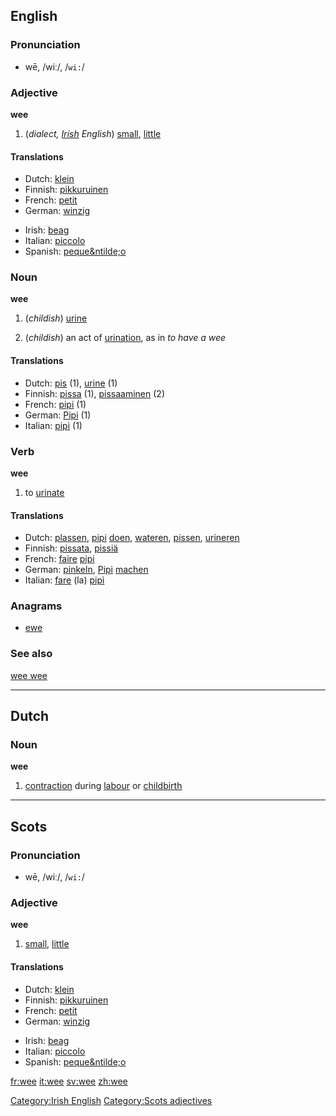 ==English==

===Pronunciation===
*wē, /wiː/, /<tt>wi:</tt>/

===Adjective===
'''wee'''

# (''dialect, [[Irish]] English'') [[small]], [[little]]
[[Category:Irish English]]

====Translations====
{{top}}
*Dutch: [[klein]]
*Finnish: [[pikkuruinen]]
*French: [[petit]]
*German: [[winzig]]
{{mid}}
*Irish: [[beag]]
*Italian: [[piccolo]]
*Spanish: [[peque&ntilde;o]]
{{bottom}}

===Noun===
'''wee'''

#{{colloquial}} (''childish'') {{uncountable}} [[urine]]
#{{colloquial}} (''childish'') an act of [[urination]], as in ''to have a wee'' 

====Translations====
{{top}}
*Dutch: [[pis]] {{m}} (1), [[urine]] {{f}} (1)
*Finnish: [[pissa]] (1), [[pissaaminen]] (2)
*French: [[pipi]] {{m}} (1)
*German: [[Pipi]] {{n}} (1)
*Italian: [[pipì]] {{f}} (1)
{{bottom}}
===Verb===
'''wee'''

# {{colloquial}} to [[urinate]]

====Translations====
{{top}}
*Dutch: [[plassen]], [[pipi]] [[doen]], [[wateren]], [[pissen]], [[urineren]]
*Finnish: [[pissata]], [[pissiä]]
*French: [[faire]] [[pipi]]
*German: [[pinkeln]], [[Pipi]] [[machen]]
*Italian: [[fare]] (la) [[pipì]]
{{bottom}}
===Anagrams===
*[[ewe]]

===See also===
[[wee wee]]
----

==Dutch==
===Noun===
'''wee''' {{f}}

# [[contraction]] during [[labour]] or [[childbirth]]

----

==Scots==

===Pronunciation===
*wē, /wiː/, /<tt>wi:</tt>/

===Adjective===
'''wee'''

#[[small]], [[little]]
[[Category:Scots adjectives]]

====Translations====
{{top}}
*Dutch: [[klein]]
*Finnish: [[pikkuruinen]]
*French: [[petit]]
*German: [[winzig]]
{{mid}}
*Irish: [[beag]]
*Italian: [[piccolo]]
*Spanish: [[peque&ntilde;o]]
{{bottom}}

[[fr:wee]]
[[it:wee]]
[[sv:wee]]
[[zh:wee]]